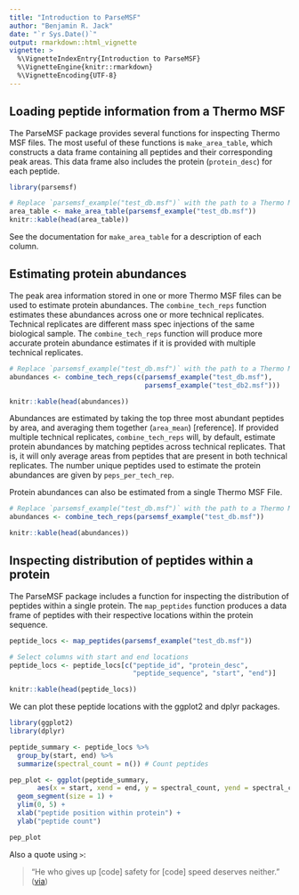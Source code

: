 ```yaml
---
title: "Introduction to ParseMSF"
author: "Benjamin R. Jack"
date: "`r Sys.Date()`"
output: rmarkdown::html_vignette
vignette: >
  %\VignetteIndexEntry{Introduction to ParseMSF}
  %\VignetteEngine{knitr::rmarkdown}
  %\VignetteEncoding{UTF-8}
---
```



## Loading peptide information from a Thermo MSF

The ParseMSF package provides several functions for inspecting Thermo MSF files. The most useful of these functions is `make_area_table`, which constructs a data frame containing all peptides and their corresponding peak areas. This data frame also includes the protein (`protein_desc`) for each peptide.

```r
library(parsemsf)

# Replace `parsemsf_example("test_db.msf")` with the path to a Thermo MSF file
area_table <- make_area_table(parsemsf_example("test_db.msf"))
knitr::kable(head(area_table))
```

See the documentation for `make_area_table` for a description of each column.

## Estimating protein abundances

The peak area information stored in one or more Thermo MSF files can be used to estimate protein abundances. The `combine_tech_reps` function estimates these abundances across one or more technical replicates. Technical replicates are different mass spec injections of the same biological sample. The `combine_tech_reps` function will produce more accurate protein abundance estimates if it is provided with multiple technical replicates.

```r
# Replace `parsemsf_example("test_db.msf")` with the path to a Thermo MSF file
abundances <- combine_tech_reps(c(parsemsf_example("test_db.msf"), 
                                  parsemsf_example("test_db2.msf")))

knitr::kable(head(abundances))
```

Abundances are estimated by taking the top three most abundant peptides by area, and averaging them together (`area_mean`) [reference]. If provided multiple technical replicates, `combine_tech_reps` will, by default, estimate protein abundances by matching peptides across technical replicates. That is, it will only average areas from peptides that are present in both technical replicates. The number unique peptides used to estimate the protein abundances are given by `peps_per_tech_rep`.

Protein abundances can also be estimated from a single Thermo MSF File.

```r
# Replace `parsemsf_example("test_db.msf")` with the path to a Thermo MSF file
abundances <- combine_tech_reps(parsemsf_example("test_db.msf"))

knitr::kable(head(abundances))
```

## Inspecting distribution of peptides within a protein

The ParseMSF package includes a function for inspecting the distribution of peptides within a single protein. The `map_peptides` function produces a data frame of peptides with their respective locations within the protein sequence.

```r
peptide_locs <- map_peptides(parsemsf_example("test_db.msf"))

# Select columns with start and end locations
peptide_locs <- peptide_locs[c("peptide_id", "protein_desc", 
                               "peptide_sequence", "start", "end")]

knitr::kable(head(peptide_locs))
```

We can plot these peptide locations with the ggplot2 and dplyr packages.

```r
library(ggplot2)
library(dplyr)

peptide_summary <- peptide_locs %>% 
  group_by(start, end) %>%
  summarize(spectral_count = n()) # Count peptides

pep_plot <- ggplot(peptide_summary,
       aes(x = start, xend = end, y = spectral_count, yend = spectral_count)) +
  geom_segment(size = 1) +
  ylim(0, 5) + 
  xlab("peptide position within protein") +
  ylab("peptide count")

pep_plot

```

Also a quote using `>`:

> "He who gives up [code] safety for [code] speed deserves neither."
([via](https://twitter.com/hadleywickham/status/504368538874703872))
